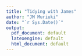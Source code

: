 ```yaml
---
title: "Tidying with James"
author: "JM Muriuki"
date: "`r Sys.Date()`"
output: 
  pdf_document: default
  latexengine: default
  html_document: default
---
```


